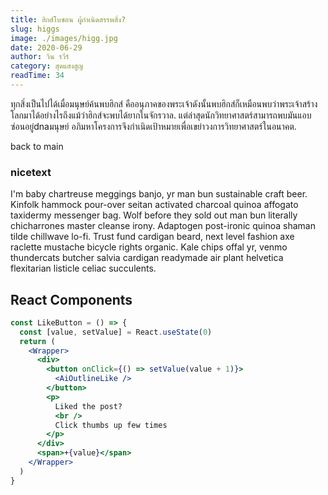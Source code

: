 ```yaml
---
title: ฮิกส์โบซอน ผู้กำเนิดสรรพสิ่ง?
slug: higgs
image: ./images/higg.jpg
date: 2020-06-29
author: วิน รวีร์
category: สุดแสงสูญ
readTime: 34
---
```



<section className="mdx-page">

ทุกสิ่งเป็นไปได้เมื่อมนุษย์ค้นพบฮิกส์ คืออนุภาคของพระเจ้าดังนั้นพบฮิกส์ก็เหมือนพบว่าพระเจ้าสร้างโลกมาได้อย่างไรถึงแม้ว่าฮิกส์จะพบได้ยากในจักรวาล. แต่ล่าสุดนักวิทยาศาสตร์สามารถพบมันแอบซ่อนอยู่dnaมนุษย์ อภิมหาโครงการจึงกำเนิดเป้าหมายเพื่อเขย่าวงการวิทยาศาสตร์ในอนาคต.



<Link to="/" className="btn center-btn">back to main</Link>

<div className="nice-text">
    <h3>nicetext</h3>
    <FiInfo className="nice-text-icon"></FiInfo>
    I'm baby chartreuse meggings banjo, yr man bun sustainable craft beer. Kinfolk hammock pour-over seitan activated charcoal quinoa affogato taxidermy messenger bag. Wolf before they sold out man bun literally chicharrones master cleanse irony. Adaptogen post-ironic quinoa shaman tilde chillwave lo-fi. Trust fund cardigan beard, next level fashion axe raclette mustache bicycle rights organic. Kale chips offal yr, venmo thundercats butcher salvia cardigan readymade air plant helvetica flexitarian listicle celiac succulents.
</div>

<Counter />

<h2>React Components</h2>

```jsx
const LikeButton = () => {
  const [value, setValue] = React.useState(0)
  return (
    <Wrapper>
      <div>
        <button onClick={() => setValue(value + 1)}>
          <AiOutlineLike />
        </button>
        <p>
          Liked the post?
          <br />
          Click thumbs up few times
        </p>
      </div>
      <span>+{value}</span>
    </Wrapper>
  )
}

```

<LikeButton />

</section>